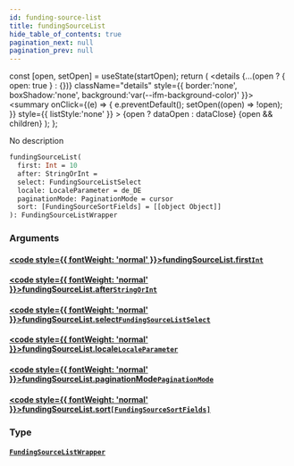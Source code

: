 ```yaml
---
id: funding-source-list
title: fundingSourceList
hide_table_of_contents: true
pagination_next: null
pagination_prev: null
---
```







  const [open, setOpen] = useState(startOpen);
  return (
    <details {...(open ? { open: true } : {})} className="details" style={{ border:'none', boxShadow:'none', background:'var(--ifm-background-color)' }}>
      <summary
        onClick={(e) => {
          e.preventDefault();
          setOpen((open) => !open);
        }}
        style={{ listStyle:'none' }}
      >
      {open ? dataOpen : dataClose}
      </summary>
      {open && children}
    </details>
  );
};




No description


```graphql
fundingSourceList(
  first: Int = 10
  after: StringOrInt = 
  select: FundingSourceListSelect
  locale: LocaleParameter = de_DE
  paginationMode: PaginationMode = cursor
  sort: [FundingSourceSortFields] = [[object Object]]
): FundingSourceListWrapper
```




### Arguments

#### [<code style={{ fontWeight: 'normal' }}>fundingSourceList.<b>first</b></code>](#)<Bullet />[`Int`](/cris/scalars/int) <Badge class="secondary" text="scalar"/>
> 
> 

#### [<code style={{ fontWeight: 'normal' }}>fundingSourceList.<b>after</b></code>](#)<Bullet />[`StringOrInt`](/cris/scalars/string-or-int) <Badge class="secondary" text="scalar"/>
> 
> 

#### [<code style={{ fontWeight: 'normal' }}>fundingSourceList.<b>select</b></code>](#)<Bullet />[`FundingSourceListSelect`](/cris/inputs/funding-source-list-select) <Badge class="secondary" text="input"/>
> 
> 

#### [<code style={{ fontWeight: 'normal' }}>fundingSourceList.<b>locale</b></code>](#)<Bullet />[`LocaleParameter`](/cris/enums/locale-parameter) <Badge class="secondary" text="enum"/>
> 
> 

#### [<code style={{ fontWeight: 'normal' }}>fundingSourceList.<b>paginationMode</b></code>](#)<Bullet />[`PaginationMode`](/cris/enums/pagination-mode) <Badge class="secondary" text="enum"/>
> 
> 

#### [<code style={{ fontWeight: 'normal' }}>fundingSourceList.<b>sort</b></code>](#)<Bullet />[`[FundingSourceSortFields]`](/cris/inputs/funding-source-sort-fields) <Badge class="secondary" text="list"/> <Badge class="secondary" text="input"/>
> 
> 

### Type

#### [`FundingSourceListWrapper`](/cris/objects/funding-source-list-wrapper) <Badge class="secondary" text="object"/>
> 
> 



